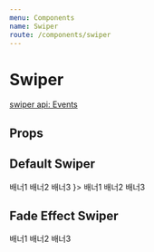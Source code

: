 ```yaml
---
menu: Components
name: Swiper
route: /components/swiper
---
```



# Swiper

[swiper api: Events](https://idangero.us/swiper/api/#events)

## Props

<Props of={Swiper} />

## Default Swiper

<Playground>
  <Swiper>
    <Slide>
      <PlayGroundBanner backgroundColor={Colors.red100}>
        배너1
      </PlayGroundBanner>
    </Slide>
    <Slide>
      <PlayGroundBanner backgroundColor={Colors.red200}>
        배너2
      </PlayGroundBanner>
    </Slide>
    <Slide>
      <PlayGroundBanner backgroundColor={Colors.red300}>
        배너3
      </PlayGroundBanner>
    </Slide>
  </Swiper>
  <Swiper navigationChildren={<ArrowNavigation />}>
    <Slide>
      <PlayGroundBanner backgroundColor={Colors.red100}>
        배너1
      </PlayGroundBanner>
    </Slide>
    <Slide>
      <PlayGroundBanner backgroundColor={Colors.red200}>
        배너2
      </PlayGroundBanner>
    </Slide>
    <Slide>
      <PlayGroundBanner backgroundColor={Colors.red300}>
        배너3
      </PlayGroundBanner>
    </Slide>
  </Swiper>
</Playground>

## Fade Effect Swiper

<Playground>
  <Swiper effect="fade">
    <Slide>
      <PlayGroundBanner backgroundColor={Colors.red100}>
        배너1
      </PlayGroundBanner>
    </Slide>
    <Slide>
      <PlayGroundBanner backgroundColor={Colors.blue200}>
        배너2
      </PlayGroundBanner>
    </Slide>
    <Slide>
      <PlayGroundBanner backgroundColor={Colors.orange300}>
        배너3
      </PlayGroundBanner>
    </Slide>
  </Swiper>
</Playground>
